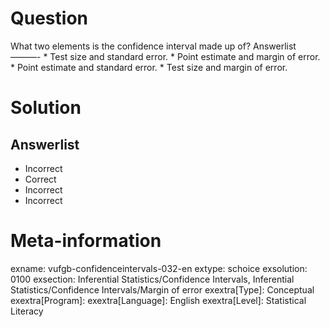 Question
========
  
What two elements is the confidence interval made up of? 
Answerlist
----------
* Test size and standard error.
* Point estimate and margin of error.
* Point estimate and standard error.
* Test size and margin of error.

Solution
========

Answerlist
----------
* Incorrect
* Correct
* Incorrect
* Incorrect

Meta-information
================
exname: vufgb-confidenceintervals-032-en
extype: schoice
exsolution: 0100
exsection: Inferential Statistics/Confidence Intervals, Inferential Statistics/Confidence Intervals/Margin of error
exextra[Type]: Conceptual
exextra[Program]: 
exextra[Language]: English
exextra[Level]: Statistical Literacy
